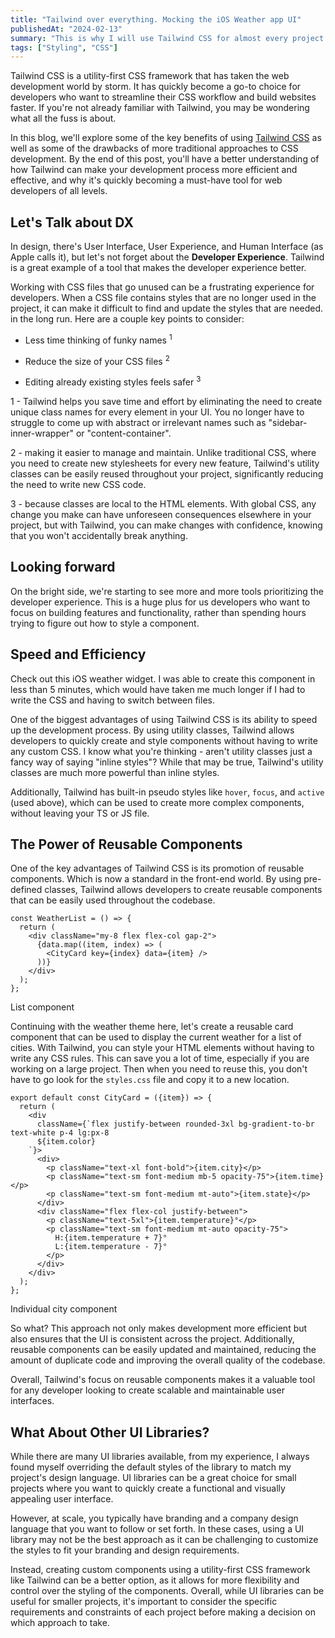 ```yaml
---
title: "Tailwind over everything. Mocking the iOS Weather app UI"
publishedAt: "2024-02-13"
summary: "This is why I will use Tailwind CSS for almost every project moving forward."
tags: ["Styling", "CSS"]
---
```


Tailwind CSS is a utility-first CSS framework that has taken the web development world by storm. It has quickly become a go-to choice for developers who want to streamline their CSS workflow and build websites faster. If you're not already familiar with Tailwind, you may be wondering what all the fuss is about.

In this blog, we'll explore some of the key benefits of using [Tailwind CSS](tailwind.com) as well as some of the drawbacks of more traditional approaches to CSS development. By the end of this post, you'll have a better understanding of how Tailwind can make your development process more efficient and effective, and why it's quickly becoming a must-have tool for web developers of all levels.

## Let's Talk about DX

In design, there's User Interface, User Experience, and Human Interface (as Apple calls it), but let's not forget about the **Developer Experience**. Tailwind is a great example of a tool that makes the developer experience better.

Working with CSS files that go unused can be a frustrating experience for developers. When a CSS file contains styles that are no longer used in the project, it can make it difficult to find and update the styles that are needed. in the long run. Here are a couple key points to consider:

- Less time thinking of funky names <sup>1</sup>

- Reduce the size of your CSS files <sup>2</sup>

- Editing already existing styles feels safer <sup>3</sup>

<div className="text-tertiary text-sm mt-8">
1 - Tailwind helps you save time and effort by eliminating the need to create unique class names for every element in your UI. You no longer have to struggle to come up with abstract or irrelevant names such as "sidebar-inner-wrapper" or "content-container".

2 - making it easier to manage and maintain. Unlike traditional CSS, where you need to create new stylesheets for every new feature, Tailwind's utility classes can be easily reused throughout your project, significantly reducing the need to write new CSS code.

3 - because classes are local to the HTML elements. With global CSS, any change you make can have unforeseen consequences elsewhere in your project, but with Tailwind, you can make changes with confidence, knowing that you won't accidentally break anything.

</div>

## Looking forward

On the bright side, we're starting to see more and more tools prioritizing the developer experience. This is a huge plus for us developers who want to focus on building features and functionality, rather than spending hours trying to figure out how to style a component.

## Speed and Efficiency

Check out this iOS weather widget. I was able to create this component in less than 5 minutes, which would have taken me much longer if I had to write the CSS and having to switch between files.

<Weather />

One of the biggest advantages of using Tailwind CSS is its ability to speed up the development process. By using utility classes, Tailwind allows developers to quickly create and style components without having to write any custom CSS. I know what you're thinking - aren't utility classes just a fancy way of saying "inline styles"? While that may be true, Tailwind's utility classes are much more powerful than inline styles.

Additionally, Tailwind has built-in pseudo styles like `hover`, `focus`, and `active` (used above), which can be used to create more complex components, without leaving your TS or JS file.

## The Power of Reusable Components

One of the key advantages of Tailwind CSS is its promotion of reusable components. Which is now a standard in the front-end world. By using pre-defined classes, Tailwind allows developers to create reusable components that can be easily used throughout the codebase.

```tsx showLineNumbers
const WeatherList = () => {
  return (
    <div className="my-8 flex flex-col gap-2">
      {data.map((item, index) => (
        <CityCard key={index} data={item} />
      ))}
    </div>
  );
};
```

<figcaption>List component</figcaption>

Continuing with the weather theme here, let's create a reusable card component that can be used to display the current weather for a list of cities. With Tailwind, you can style your HTML elements without having to write any CSS rules. This can save you a lot of time, especially if you are working on a large project. Then when you need to reuse this, you don't have to go look for the `styles.css` file and copy it to a new location.

```tsx showLineNumbers
export default const CityCard = ({item}) => {
  return (
    <div
      className={`flex justify-between rounded-3xl bg-gradient-to-br text-white p-4 lg:px-8
      ${item.color}
    `}>
      <div>
        <p className="text-xl font-bold">{item.city}</p>
        <p className="text-sm font-medium mb-5 opacity-75">{item.time}</p>
        <p className="text-sm font-medium mt-auto">{item.state}</p>
      </div>
      <div className="flex flex-col justify-between">
        <p className="text-5xl">{item.temperature}°</p>
        <p className="text-sm font-medium mt-auto opacity-75">
          H:{item.temperature + 7}°
          L:{item.temperature - 7}°
        </p>
      </div>
    </div>
  );
};
```

<figcaption>Individual city component</figcaption>

So what? This approach not only makes development more efficient but also ensures that the UI is consistent across the project. Additionally, reusable components can be easily updated and maintained, reducing the amount of duplicate code and improving the overall quality of the codebase.

<WeatherList />

Overall, Tailwind's focus on reusable components makes it a valuable tool for any developer looking to create scalable and maintainable user interfaces.

## What About Other UI Libraries?

While there are many UI libraries available, from my experience, I always found myself overriding the default styles of the library to match my project's design language. UI libraries can be a great choice for small projects where you want to quickly create a functional and visually appealing user interface.

However, at scale, you typically have branding and a company design language that you want to follow or set forth. In these cases, using a UI library may not be the best approach as it can be challenging to customize the styles to fit your branding and design requirements.

Instead, creating custom components using a utility-first CSS framework like Tailwind can be a better option, as it allows for more flexibility and control over the styling of the components. Overall, while UI libraries can be useful for smaller projects, it's important to consider the specific requirements and constraints of each project before making a decision on which approach to take.
